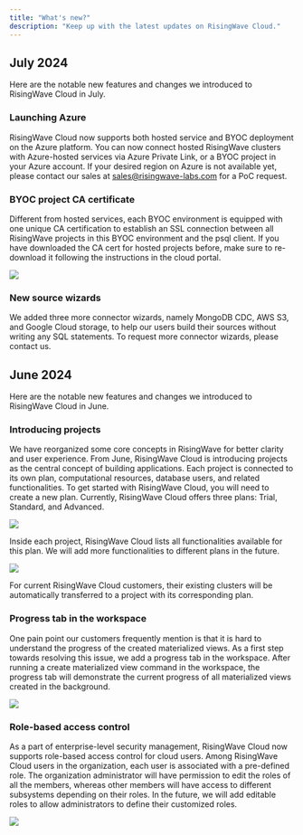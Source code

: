 ```yaml
---
title: "What's new?"
description: "Keep up with the latest updates on RisingWave Cloud."
---
```


## July 2024

Here are the notable new features and changes we introduced to RisingWave Cloud in July.

### Launching Azure

RisingWave Cloud now supports both hosted service and BYOC deployment on the Azure platform. You can now connect hosted RisingWave clusters with Azure-hosted services via Azure Private Link, or a BYOC project in your Azure account. If your desired region on Azure is not available yet, please contact our sales at [sales@risingwave-labs.com](mailto:sales@risingwave-labs.com) for a PoC request.

### BYOC project CA certificate

Different from hosted services, each BYOC environment is equipped with one unique CA certification to establish an SSL connection between all RisingWave projects in this BYOC environment and the psql client. If you have downloaded the CA cert for hosted projects before, make sure to re-download it following the instructions in the cloud portal.
<Frame>
  <img src="/images/current/intro/architecture_20240908-4199f9c1215e18d2be33641dd029598e.png"/>
</Frame>

### New source wizards

We added three more connector wizards, namely MongoDB CDC, AWS S3, and Google Cloud storage, to help our users build their sources without writing any SQL statements. To request more connector wizards, please contact us.

## June 2024

Here are the notable new features and changes we introduced to RisingWave Cloud in June.

### Introducing projects

We have reorganized some core concepts in RisingWave for better clarity and user experience. From June, RisingWave Cloud is introducing projects as the central concept of building applications. Each project is connected to its own plan, computational resources, database users, and related functionalities. To get started with RisingWave Cloud, you will need to create a new plan. Currently, RisingWave Cloud offers three plans: Trial, Standard, and Advanced.
<Frame>
  <img src="/images/cloud/whats-new/june-dashboard-15662656f46993069c9fdd5b93d263be.png"/>
</Frame>

Inside each project, RisingWave Cloud lists all functionalities available for this plan. We will add more functionalities to different plans in the future.
<Frame>
  <img src="/images/cloud/whats-new/june-projects-90a8a5b1865e8f8e6f6842da56c28087.png"/>
</Frame>

For current RisingWave Cloud customers, their existing clusters will be automatically transferred to a project with its corresponding plan.

### Progress tab in the workspace

One pain point our customers frequently mention is that it is hard to understand the progress of the created materialized views. As a first step towards resolving this issue, we add a progress tab in the workspace. After running a create materialized view command in the workspace, the progress tab will demonstrate the current progress of all materialized views created in the background.
<Frame>
  <img src="/images/cloud/whats-new/june-workspace-e3ab14cf8de34900830cd051684c74dd.png"/>
</Frame>

### Role-based access control

As a part of enterprise-level security management, RisingWave Cloud now supports role-based access control for cloud users. Among RisingWave Cloud users in the organization, each user is associated with a pre-defined role. The organization administrator will have permission to edit the roles of all the members, whereas other members will have access to different subsystems depending on their roles. In the future, we will add editable roles to allow administrators to define their customized roles.
<Frame>
  <img src="/images/cloud/whats-new/june-roles-718d4bec2470046aa9fcac881848d755.png"/>
</Frame>
